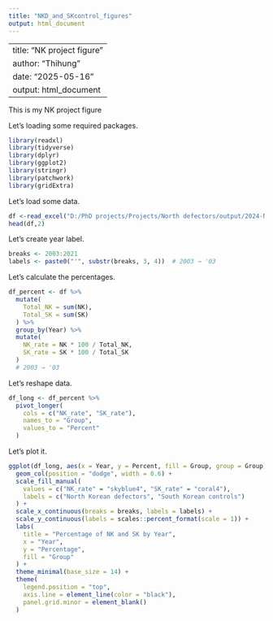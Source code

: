 ```yaml
---
title: "NKD_and_SKcontrol_figures"
output: html_document
---
```


---
title: "NK project figure"
author: "Thihung"
date: "2025-05-16"
output: html_document
---
This is my NK project figure


Let's loading some required packages.


```r
library(readxl)
library(tidyverse)
library(dplyr)
library(ggplot2)
library(stringr)
library(patchwork)
library(gridExtra)
```


Let's load some data.

```r
df <-read_excel("D:/PhD projects/Projects/North defectors/output/2024-NKD_result_designtable.xlsx", sheet="Sheet14")
head(df,2)
```

Let's create year label.

```r
breaks <- 2003:2021
labels <- paste0("'", substr(breaks, 3, 4))  # 2003 → '03
```


Let's calculate the percentages.

```r
df_percent <- df %>% 
  mutate(
    Total_NK = sum(NK),
    Total_SK = sum(SK)
  ) %>% 
  group_by(Year) %>% 
  mutate(
    NK_rate = NK * 100 / Total_NK,
    SK_rate = SK * 100 / Total_SK
  )
  # 2003 → '03
```

Let's reshape data.

```r
df_long <- df_percent %>% 
  pivot_longer(
    cols = c("NK_rate", "SK_rate"),
    names_to = "Group",
    values_to = "Percent"
  )
```


Let's plot it.

```r
ggplot(df_long, aes(x = Year, y = Percent, fill = Group, group = Group)) +
  geom_col(position = "dodge", width = 0.6) +
  scale_fill_manual(
    values = c("NK_rate" = "skyblue4", "SK_rate" = "coral4"),
    labels = c("North Korean defectors", "South Korean controls")
  ) +
  scale_x_continuous(breaks = breaks, labels = labels) +
  scale_y_continuous(labels = scales::percent_format(scale = 1)) +
  labs(
    title = "Percentage of NK and SK by Year",
    x = "Year",
    y = "Percentage",
    fill = "Group"
  ) +
  theme_minimal(base_size = 14) +
  theme(
    legend.position = "top",
    axis.line = element_line(color = "black"),
    panel.grid.minor = element_blank()
  )
```





